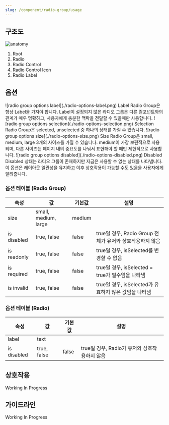 ```yaml
---
slug: /component/radio-group/usage
---
```


## 구조도

![anatomy](./anatomy.png)

1. Root
2. Radio
3. Radio Control
4. Radio Control Icon
5. Radio Label

## 옵션

<HalfCard>
  <HalfCardImageCell>
    ![radio group options label](./radio-options-label.png)
  </HalfCardImageCell>
  <HalfCardDescriptionCell>
    <HalfCardDescriptionTitle>Label</HalfCardDescriptionTitle>
    <HalfCardDescription>
      Radio Group은 항상 Label을 가져야 합니다. Label이 설정되지 않은 라디오
      그룹은 다른 컴포넌트와의 관계가 매우 명확하고, 사용자에게 충분한 맥락을
      전달할 수 있을때만 사용합니다.
    </HalfCardDescription>
  </HalfCardDescriptionCell>
</HalfCard>

<HalfCard>
  <HalfCardImageCell>
    ![radio group options selection](./radio-options-selection.png)
  </HalfCardImageCell>
  <HalfCardDescriptionCell>
    <HalfCardDescriptionTitle>Selection</HalfCardDescriptionTitle>
    <HalfCardDescription>
      Radio Group은 selected, unselected 중 하나의 상태를 가질 수 있습니다.
    </HalfCardDescription>
  </HalfCardDescriptionCell>
</HalfCard>

<HalfCard>
  <HalfCardImageCell>
    ![radio group options size](./radio-options-size.png)
  </HalfCardImageCell>
  <HalfCardDescriptionCell>
    <HalfCardDescriptionTitle>Size</HalfCardDescriptionTitle>
    <HalfCardDescription>
      Radio Group은 small, medium, large 3개의 사이즈를 가질 수 있습니다.
      medium이 가장 보편적으로 사용되며, 다른 사이즈는 페이지 내의 중요도를
      나눠서 표현해야 할 때만 제한적으로 사용합니다.
    </HalfCardDescription>
  </HalfCardDescriptionCell>
</HalfCard>

<HalfCard>
  <HalfCardImageCell>
    ![radio group options disabled](./radio-options-disabled.png)
  </HalfCardImageCell>
  <HalfCardDescriptionCell>
    <HalfCardDescriptionTitle>Disabled</HalfCardDescriptionTitle>
    <HalfCardDescription>
      Disabled 상태는 라디오 그룹이 존재하지만 지금은 사용할 수 없는 상태를
      나타냅니다. 이 옵션은 레이아웃 일관성을 유지하고 이후 상호작용이 가능할
      수도 있음을 사용자에게 알려줍니다.
    </HalfCardDescription>
  </HalfCardDescriptionCell>
</HalfCard>

### 옵션 테이블 (Radio Group)

| 속성        | 값                   | 기본값 | 설명                                                     |
| ----------- | -------------------- | ------ | -------------------------------------------------------- |
| size        | small, medium, large | medium |                                                          |
| is disabled | true, false          | false  | true일 경우, Radio Group 전체가 유저와 상호작용하지 않음 |
| is readonly | true, false          | false  | true일 경우, isSelected를 변경할 수 없음                 |
| is required | true, false          | false  | true일 경우, isSelected = true가 필수임을 나타냄         |
| is invalid  | true, false          | false  | true일 경우, isSelected가 유효하지 않은 값임을 나타냄    |

### 옵션 테이블 (Radio)

| 속성        | 값          | 기본값 | 설명                                          |
| ----------- | ----------- | ------ | --------------------------------------------- |
| label       | text        |        |                                               |
| is disabled | true, false | false  | true일 경우, Radio가 유저와 상호작용하지 않음 |

## 상호작용

Working In Progress

## 가이드라인

Working In Progress
